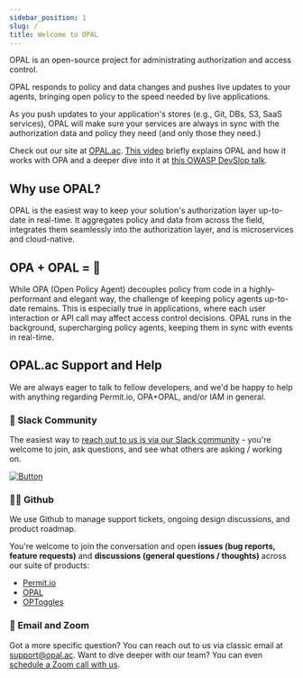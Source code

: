 ```yaml
---
sidebar_position: 1
slug: /
title: Welcome to OPAL
---
```


OPAL is an open-source project for administrating authorization and access control.

OPAL responds to policy and data changes and pushes live updates to your agents, bringing open policy to the speed needed by live applications.

As you push updates to your application's stores (e.g., Git, DBs, S3, SaaS services), OPAL will make sure your services are always in sync with the authorization data and policy they need (and only those they need.)

Check out our site at [OPAL.ac](https://www.opal.ac). [This video](https://youtu.be/tG8jrdcc7Zo) briefly explains OPAL and how it works with OPA and a deeper dive into it at [this OWASP DevSlop talk](https://www.youtube.com/watch?v=1_Iz0tRQCH4).

## Why use OPAL?
OPAL is the easiest way to keep your solution's authorization layer up-to-date in real-time. It aggregates policy and data from across the field, integrates them seamlessly into the authorization layer, and is microservices and cloud-native.

## OPA + OPAL = 💜
While OPA (Open Policy Agent) decouples policy from code in a highly-performant and elegant way, the challenge of keeping policy agents up-to-date remains. 
This is especially true in applications, where each user interaction or API call may affect access control decisions. 
OPAL runs in the background, supercharging policy agents, keeping them in sync with events in real-time.


## OPAL.ac Support and Help

We are always eager to talk to fellow developers, and we'd be happy to help with anything regarding Permit.io, OPA+OPAL, and/or IAM in general.

### 💬 Slack Community

The easiest way to [reach out to us is via our Slack community](https://bit.ly/opal-slack) - you're welcome to join, ask questions, and see what others are asking / working on.

[![Button][join-slack-link]][badge-slack-link]

### 👩‍💻 Github

We use Github to manage support tickets, ongoing design discussions, and product roadmap.

You're welcome to join the conversation and open **issues (bug reports, feature requests)** and **discussions (general questions / thoughts)** across our suite of products:

- [Permit.io](https://github.com/permitio)
- [OPAL](https://github.com/permitio/opal)
- [OPToggles](https://github.com/permitio/OPToggles)

### 📧 Email and Zoom

Got a more specific question? You can reach out to us via classic email at [support@opal.ac](mailto:support@permit.io).
Want to dive deeper with our team? You can even [schedule a Zoom call with us](https://calendly.com/permitio/meeting).

<head>
  <title>OPAL.ac | Docs</title>
</head>

[join-slack-link]: https://i.ibb.co/wzrGHQL/Group-749.png
[badge-slack-link]: https://bit.ly/opal-slack
